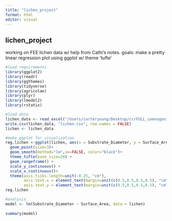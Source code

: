 ```yaml
---
title: "lichen_project"
format: html
editor: visual
---
```


## lichen_project

working on FEE lichen data w/ help from Cathi's notes. goals: make a pretty linear regression plot using ggplot w/ theme 'tufte'

```r
#load requirements
library(ggplot2)
library(readr)
library(ggthemes)
library(tidyverse)
library(agricolae)
library(plyr)
library(lmodel2)
library(rstatix)

#load data
lichen_data <- read_excel("/Users/carteryoung/Desktop/cr/FULL_coenogonium.xlsx")
write.csv(lichen_data, "lichen.csv", row.names = FALSE)
lichen <- lichen_data

#make ggplot for visualization
reg.lichen <-ggplot(lichen, aes(x = Substrate_Diameter, y = Surface_Area)) + 
  geom_point(size=3)+ 
  geom_smooth(method="lm",se=FALSE, color="black")+ 
  theme_tufte(base_size=20) + 
  geom_rangeframe() +
  scale_y_continuous() + 
  scale_x_continuous()+ 
  theme(axis.ticks.length=unit(-0.25, "cm"), 
        axis.text.x = element_text(margin=unit(c(0.5,0.5,0.5,0.5), "cm")),
        axis.text.y = element_text(margin=unit(c(0.5,0.5,0.5,0.5), "cm")))
reg.lichen


```

```r
#analysis
model <- lm(Substrate_Diameter ~ Surface_Area, data = lichen)
 
summary(model)
```
